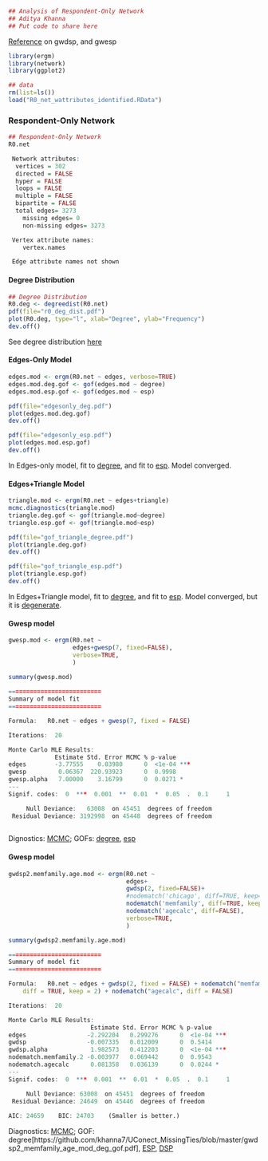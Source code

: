 ```r

## Analysis of Respondent-Only Network
## Aditya Khanna
## Put code to share here
```

[Reference](http://mailman13.u.washington.edu/pipermail/statnet_help/2013/001528.html) on gwdsp, and gwesp

``` r
library(ergm)
library(network)
library(ggplot2)
```

```r
## data
rm(list=ls())
load("R0_net_wattributes_identified.RData")
```

### Respondent-Only Network

```r
## Respondent-Only Network
R0.net

 Network attributes:
  vertices = 302 
  directed = FALSE 
  hyper = FALSE 
  loops = FALSE 
  multiple = FALSE 
  bipartite = FALSE 
  total edges= 3273 
    missing edges= 0 
    non-missing edges= 3273 

 Vertex attribute names: 
    vertex.names 

 Edge attribute names not shown 
```

#### Degree Distribution
```r
## Degree Distribution
R0.deg <- degreedist(R0.net)
pdf(file="r0_deg_dist.pdf")
plot(R0.deg, type="l", xlab="Degree", ylab="Frequency")
dev.off()
```

See degree distribution [here](https://github.com/khanna7/UConect_MissingTies/blob/master/r0_deg_dist.pdf)


#### Edges-Only Model
```r
edges.mod <- ergm(R0.net ~ edges, verbose=TRUE)
edges.mod.deg.gof <- gof(edges.mod ~ degree)
edges.mod.esp.gof <- gof(edges.mod ~ esp)

pdf(file="edgesonly_deg.pdf")
plot(edges.mod.deg.gof)
dev.off()

pdf(file="edgesonly_esp.pdf")
plot(edges.mod.esp.gof)
dev.off()
```

In Edges-only model, fit to [degree](https://github.com/khanna7/UConect_MissingTies/blob/master/edgesonly_deg.pdf), and fit to [esp](https://github.com/khanna7/UConect_MissingTies/blob/master/edgesonly_esp.pdf). Model converged.

#### Edges+Triangle Model
```r
triangle.mod <- ergm(R0.net ~ edges+triangle)
mcmc.diagnostics(triangle.mod)
triangle.deg.gof <- gof(triangle.mod~degree)
triangle.esp.gof <- gof(triangle.mod~esp)

pdf(file="gof_triangle_degree.pdf")
plot(triangle.deg.gof)
dev.off()

pdf(file="gof_triangle_esp.pdf")
plot(triangle.esp.gof)
dev.off()
````

In Edges+Triangle model, fit to [degree](https://github.com/khanna7/UConect_MissingTies/blob/master/gof_triangle_degree.pdf), and fit to [esp](https://github.com/khanna7/UConect_MissingTies/blob/master/gof_triangle_degree.pdf). Model converged, but it is [degenerate](https://github.com/khanna7/UConect_MissingTies/blob/master/mcmc_edges_triangle.png).

#### Gwesp model
```r
gwesp.mod <- ergm(R0.net ~ 
                  edges+gwesp(7, fixed=FALSE),
                  verbose=TRUE,
                  )
                  
summary(gwesp.mod)

==========================
Summary of model fit
==========================

Formula:   R0.net ~ edges + gwesp(7, fixed = FALSE)

Iterations:  20 

Monte Carlo MLE Results:
             Estimate Std. Error MCMC % p-value    
edges        -3.77555    0.03980      0  <1e-04 ***
gwesp         0.06367  220.93923      0  0.9998    
gwesp.alpha   7.00000    3.16799      0  0.0271 *  
---
Signif. codes:  0  ***  0.001  **  0.01  *  0.05  .  0.1     1

     Null Deviance:   63008  on 45451  degrees of freedom
 Residual Deviance: 3192998  on 45448  degrees of freedom
                  

```
Dignostics: [MCMC](https://github.com/khanna7/UConect_MissingTies/blob/master/mcmc_gwesp_alpha7.pdf); GOFs: [degree](https://github.com/khanna7/UConect_MissingTies/blob/master/gwesp_alpha7_deg_gof.pdf), [esp](https://github.com/khanna7/UConect_MissingTies/blob/master/gwesp_alpha7_esp_gof.pdf)

#### Gwesp model
```r
gwdsp2.memfamily.age.mod <- ergm(R0.net ~ 
                                 edges+
                                 gwdsp(2, fixed=FALSE)+
                                 #nodematch('chicago', diff=TRUE, keep=2)+
                                 nodematch('memfamily', diff=TRUE, keep=2)+
                                 nodematch('agecalc', diff=FALSE),
                                 verbose=TRUE,
                                 )

summary(gwdsp2.memfamily.age.mod)

==========================
Summary of model fit
==========================

Formula:   R0.net ~ edges + gwdsp(2, fixed = FALSE) + nodematch("memfamily", 
    diff = TRUE, keep = 2) + nodematch("agecalc", diff = FALSE)

Iterations:  20 

Monte Carlo MLE Results:
                       Estimate Std. Error MCMC % p-value    
edges                 -2.292204   0.299276      0  <1e-04 ***
gwdsp                 -0.007335   0.012009      0  0.5414    
gwdsp.alpha            1.982573   0.412203      0  <1e-04 ***
nodematch.memfamily.2 -0.003977   0.069442      0  0.9543    
nodematch.agecalc      0.081358   0.036139      0  0.0244 *  
---
Signif. codes:  0  ***  0.001  **  0.01  *  0.05  .  0.1     1

     Null Deviance: 63008  on 45451  degrees of freedom
 Residual Deviance: 24649  on 45446  degrees of freedom
 
AIC: 24659    BIC: 24703    (Smaller is better.) 

```

Diagnostics: [MCMC](https://github.com/khanna7/UConect_MissingTies/blob/master/gwdsp2_memfamily_age_mod.pdf); 
GOF: degree[https://github.com/khanna7/UConect_MissingTies/blob/master/gwdsp2_memfamily_age_mod_deg_gof.pdf], 
[ESP](https://github.com/khanna7/UConect_MissingTies/blob/master/gwdsp2_memfamily_age_mod_esp_gof.pdf), 
[DSP](https://github.com/khanna7/UConect_MissingTies/blob/master/gwdsp2_memfamily_age_mod_dsp_gof.pdf)
